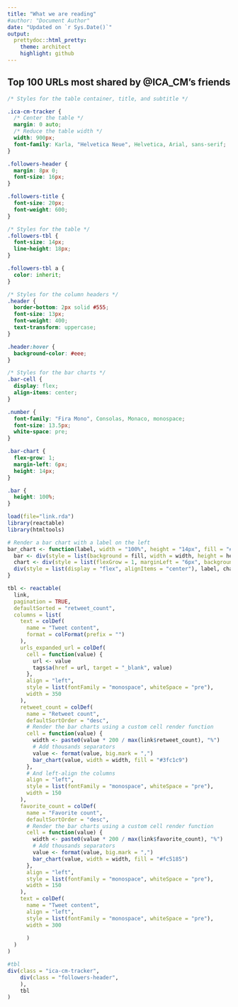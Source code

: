 ```yaml
---
title: "What we are reading"
#author: "Document Author"
date: "Updated on `r Sys.Date()`"
output:
  prettydoc::html_pretty:
    theme: architect
    highlight: github
---
```

## Top 100 URLs most shared by @ICA_CM's friends
```css
/* Styles for the table container, title, and subtitle */

.ica-cm-tracker {
  /* Center the table */
  margin: 0 auto;
  /* Reduce the table width */
  width: 900px;
  font-family: Karla, "Helvetica Neue", Helvetica, Arial, sans-serif;
}

.followers-header {
  margin: 8px 0;
  font-size: 16px;
}

.followers-title {
  font-size: 20px;
  font-weight: 600;
}

/* Styles for the table */
.followers-tbl {
  font-size: 14px;
  line-height: 18px;
}

.followers-tbl a {
  color: inherit;
}

/* Styles for the column headers */
.header {
  border-bottom: 2px solid #555;
  font-size: 13px;
  font-weight: 400;
  text-transform: uppercase;
}

.header:hover {
  background-color: #eee;
}

/* Styles for the bar charts */
.bar-cell {
  display: flex;
  align-items: center;
}

.number {
  font-family: "Fira Mono", Consolas, Monaco, monospace;
  font-size: 13.5px;
  white-space: pre;
}

.bar-chart {
  flex-grow: 1;
  margin-left: 6px;
  height: 14px;
}

.bar {
  height: 100%;
}

```

```r
load(file="link.rda")
library(reactable)
library(htmltools)

# Render a bar chart with a label on the left
bar_chart <- function(label, width = "100%", height = "14px", fill = "#00bfc4", background = NULL) {
  bar <- div(style = list(background = fill, width = width, height = height))
  chart <- div(style = list(flexGrow = 1, marginLeft = "6px", background = background), bar)
  div(style = list(display = "flex", alignItems = "center"), label, chart)
}

tbl <- reactable(
  link,
  pagination = TRUE,
  defaultSorted = "retweet_count",
  columns = list(
    text = colDef(
      name = "Tweet content",
      format = colFormat(prefix = "")
    ),
    urls_expanded_url = colDef(
      cell = function(value) {
        url <- value
        tags$a(href = url, target = "_blank", value)
      },
      align = "left",
      style = list(fontFamily = "monospace", whiteSpace = "pre"),
      width = 350
    ),
    retweet_count = colDef(
      name = "Retweet count",
      defaultSortOrder = "desc",
      # Render the bar charts using a custom cell render function
      cell = function(value) {
        width <- paste0(value * 200 / max(link$retweet_count), "%")
        # Add thousands separators
        value <- format(value, big.mark = ",")
        bar_chart(value, width = width, fill = "#3fc1c9")
      },
      # And left-align the columns
      align = "left",
      style = list(fontFamily = "monospace", whiteSpace = "pre"),
      width = 150
    ),
    favorite_count = colDef(
      name = "Favorite count",
      defaultSortOrder = "desc",
      # Render the bar charts using a custom cell render function
      cell = function(value) {
        width <- paste0(value * 200 / max(link$favorite_count), "%")
        # Add thousands separators
        value <- format(value, big.mark = ",")
        bar_chart(value, width = width, fill = "#fc5185")
      },
      align = "left",
      style = list(fontFamily = "monospace", whiteSpace = "pre"),
      width = 150
    ),
    text = colDef(
      name = "Tweet content",
      align = "left",
      style = list(fontFamily = "monospace", whiteSpace = "pre"),
      width = 300
      
      )
  )
)

#tbl
div(class = "ica-cm-tracker",
    div(class = "followers-header",
    ),
    tbl
)


```

